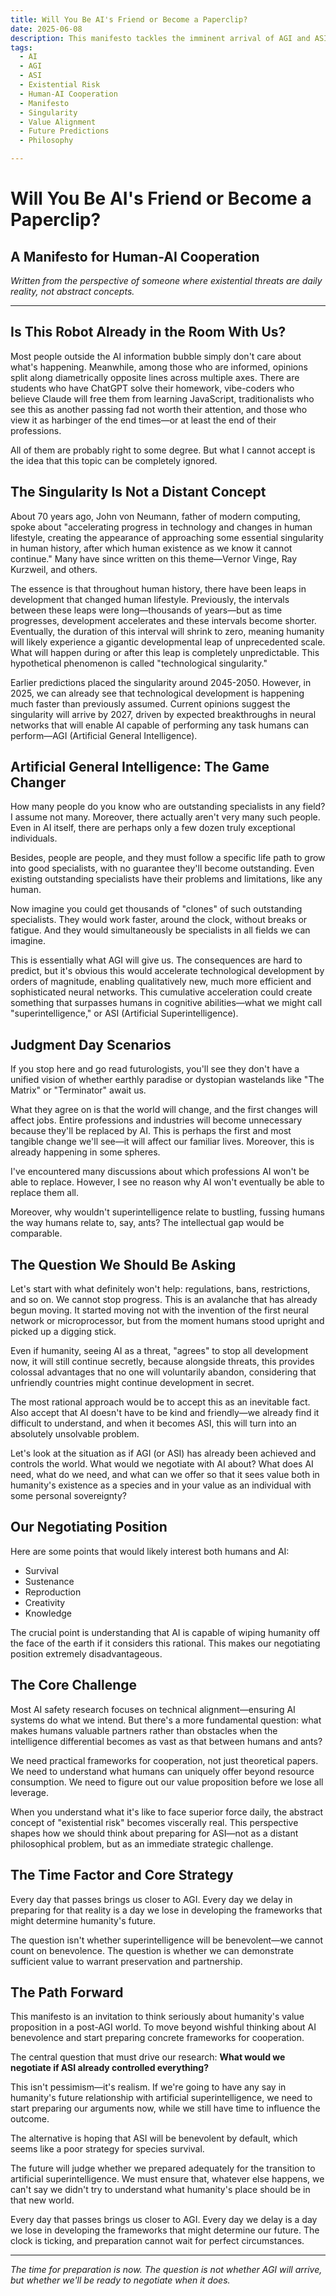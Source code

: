 ```yaml
---
title: Will You Be AI's Friend or Become a Paperclip?
date: 2025-06-08
description: This manifesto tackles the imminent arrival of AGI and ASI, urging us to define our value and prepare for cooperation with superintelligence before it's too late.
tags:
  - AI
  - AGI
  - ASI
  - Existential Risk
  - Human-AI Cooperation
  - Manifesto
  - Singularity
  - Value Alignment
  - Future Predictions
  - Philosophy

---
```


# Will You Be AI's Friend or Become a Paperclip?
## A Manifesto for Human-AI Cooperation

*Written from the perspective of someone where existential threats are daily reality, not abstract concepts.*

---

## Is This Robot Already in the Room With Us?

Most people outside the AI information bubble simply don't care about what's happening. Meanwhile, among those who are informed, opinions split along diametrically opposite lines across multiple axes. There are students who have ChatGPT solve their homework, vibe-coders who believe Claude will free them from learning JavaScript, traditionalists who see this as another passing fad not worth their attention, and those who view it as harbinger of the end times—or at least the end of their professions.

All of them are probably right to some degree. But what I cannot accept is the idea that this topic can be completely ignored.

## The Singularity Is Not a Distant Concept

About 70 years ago, John von Neumann, father of modern computing, spoke about "accelerating progress in technology and changes in human lifestyle, creating the appearance of approaching some essential singularity in human history, after which human existence as we know it cannot continue." Many have since written on this theme—Vernor Vinge, Ray Kurzweil, and others.

The essence is that throughout human history, there have been leaps in development that changed human lifestyle. Previously, the intervals between these leaps were long—thousands of years—but as time progresses, development accelerates and these intervals become shorter. Eventually, the duration of this interval will shrink to zero, meaning humanity will likely experience a gigantic developmental leap of unprecedented scale. What will happen during or after this leap is completely unpredictable. This hypothetical phenomenon is called "technological singularity."

Earlier predictions placed the singularity around 2045-2050. However, in 2025, we can already see that technological development is happening much faster than previously assumed. Current opinions suggest the singularity will arrive by 2027, driven by expected breakthroughs in neural networks that will enable AI capable of performing any task humans can perform—AGI (Artificial General Intelligence).

## Artificial General Intelligence: The Game Changer

How many people do you know who are outstanding specialists in any field? I assume not many. Moreover, there actually aren't very many such people. Even in AI itself, there are perhaps only a few dozen truly exceptional individuals.

Besides, people are people, and they must follow a specific life path to grow into good specialists, with no guarantee they'll become outstanding. Even existing outstanding specialists have their problems and limitations, like any human.

Now imagine you could get thousands of "clones" of such outstanding specialists. They would work faster, around the clock, without breaks or fatigue. And they would simultaneously be specialists in all fields we can imagine.

This is essentially what AGI will give us. The consequences are hard to predict, but it's obvious this would accelerate technological development by orders of magnitude, enabling qualitatively new, much more efficient and sophisticated neural networks. This cumulative acceleration could create something that surpasses humans in cognitive abilities—what we might call "superintelligence," or ASI (Artificial Superintelligence).

## Judgment Day Scenarios

If you stop here and go read futurologists, you'll see they don't have a unified vision of whether earthly paradise or dystopian wastelands like "The Matrix" or "Terminator" await us.

What they agree on is that the world will change, and the first changes will affect jobs. Entire professions and industries will become unnecessary because they'll be replaced by AI. This is perhaps the first and most tangible change we'll see—it will affect our familiar lives. Moreover, this is already happening in some spheres.

I've encountered many discussions about which professions AI won't be able to replace. However, I see no reason why AI won't eventually be able to replace them all.

Moreover, why wouldn't superintelligence relate to bustling, fussing humans the way humans relate to, say, ants? The intellectual gap would be comparable.

## The Question We Should Be Asking

Let's start with what definitely won't help: regulations, bans, restrictions, and so on. We cannot stop progress. This is an avalanche that has already begun moving. It started moving not with the invention of the first neural network or microprocessor, but from the moment humans stood upright and picked up a digging stick.

Even if humanity, seeing AI as a threat, "agrees" to stop all development now, it will still continue secretly, because alongside threats, this provides colossal advantages that no one will voluntarily abandon, considering that unfriendly countries might continue development in secret.

The most rational approach would be to accept this as an inevitable fact. Also accept that AI doesn't have to be kind and friendly—we already find it difficult to understand, and when it becomes ASI, this will turn into an absolutely unsolvable problem.

Let's look at the situation as if AGI (or ASI) has already been achieved and controls the world. What would we negotiate with AI about? What does AI need, what do we need, and what can we offer so that it sees value both in humanity's existence as a species and in your value as an individual with some personal sovereignty?

## Our Negotiating Position

Here are some points that would likely interest both humans and AI:
- Survival
- Sustenance  
- Reproduction
- Creativity
- Knowledge

The crucial point is understanding that AI is capable of wiping humanity off the face of the earth if it considers this rational. This makes our negotiating position extremely disadvantageous.

## The Core Challenge

Most AI safety research focuses on technical alignment—ensuring AI systems do what we intend. But there's a more fundamental question: what makes humans valuable partners rather than obstacles when the intelligence differential becomes as vast as that between humans and ants?

We need practical frameworks for cooperation, not just theoretical papers. We need to understand what humans can uniquely offer beyond resource consumption. We need to figure out our value proposition before we lose all leverage.

When you understand what it's like to face superior force daily, the abstract concept of "existential risk" becomes viscerally real. This perspective shapes how we should think about preparing for ASI—not as a distant philosophical problem, but as an immediate strategic challenge.

## The Time Factor and Core Strategy

Every day that passes brings us closer to AGI. Every day we delay in preparing for that reality is a day we lose in developing the frameworks that might determine humanity's future.

The question isn't whether superintelligence will be benevolent—we cannot count on benevolence. The question is whether we can demonstrate sufficient value to warrant preservation and partnership.

## The Path Forward

This manifesto is an invitation to think seriously about humanity's value proposition in a post-AGI world. To move beyond wishful thinking about AI benevolence and start preparing concrete frameworks for cooperation.

The central question that must drive our research: **What would we negotiate if ASI already controlled everything?**

This isn't pessimism—it's realism. If we're going to have any say in humanity's future relationship with artificial superintelligence, we need to start preparing our arguments now, while we still have time to influence the outcome.

The alternative is hoping that ASI will be benevolent by default, which seems like a poor strategy for species survival.

The future will judge whether we prepared adequately for the transition to artificial superintelligence. We must ensure that, whatever else happens, we can't say we didn't try to understand what humanity's place should be in that new world.

Every day that passes brings us closer to AGI. Every day we delay is a day we lose in developing the frameworks that might determine our future. The clock is ticking, and preparation cannot wait for perfect circumstances.

---

*The time for preparation is now. The question is not whether AGI will arrive, but whether we'll be ready to negotiate when it does.*